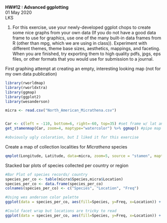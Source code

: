 
**HW#12 : Advanced ggplotting**   
01 May 2020   
LKS   

1. For this exercise, use your newly-developed ggplot chops to create some nice graphs from your own data (If you do not have a good data frame to use for graphics, use one of the many built-in data frames from R (other than mpg, which we are using in class)). Experiment with different themes, theme base sizes, aesthetics, mappings, and faceting. When you are finished, try exporting them to high quality pdfs, jpgs, eps files, or other formats that you would use for submission to a journal.

First graphing attempt at creating an empty, interesting looking map (not for my own data publication)

```r
library(rworldmap)
library(rworldxtra)
library(ggmap)
library(ggplot2)
library(wesanderson)

micra <- read.csv("North_American_Micrathena.csv")


Car <- c(left = -110, bottom=6, right=-60, top=35) #set frame w/ lat and long 
get_stamenmap(Car, zoom=4, maptype="watercolor") %>% ggmap() #pipe map type into ggmap framework 

#obviously ugly coloration, but I liked it for this exercise
```
Create a map of collection localities for *Micrathena* species 
```r
qmplot(Longitude, Latitude, data=micra, zoom=5, source = "stamen", maptype = "toner-lite", legend = "left", extent = "devicee", padding=0.2, color=Species, main="Collection Localities of North American and Caribbean Micrathena") + theme(plot.title = element_text(hjust=0.5))
```

Stacked bar plots of species collected per country or region 
```r
#Bar Plot of species records/ country
species_per_co <- table(micra$Species,micra$Location)
species_per_co <- data.frame(species_per_co)
colnames(species_per_co) <- c("Species", "Location", "Freq")

#Using wes anderson color palette 
ggplot(data = species_per_co, aes(fill=Species, y=Freq, x=Location)) + scale_fill_manual(values=wes_palette(n=9, "FantasticFox1", type= "continuous")) + geom_bar(position = "stack", stat = "identity") + ggtitle("Species of Micrathena collected per region") + theme_minimal(base_size = 10, base_family = "serif") + theme(plot.title = element_text(hjust=0.5), legend.title = element_text(face="bold"), legend.text = element_text(face="italic"), axis.text.x = element_text(size=4.5)) 

#Could facet wrap but locations are tricky to read
ggplot(data = species_per_co, aes(fill=Species, y=Freq, x=Location)) + scale_fill_manual(values=wes_palette(n=9, "FantasticFox1", type= "continuous")) + geom_bar(position = "stack", stat = "identity") + ggtitle("Species of Micrathena collected per region") + theme_minimal(base_size = 10, base_family = "serif") + theme(plot.title = element_text(hjust=0.5), axis.text.x = element_text(size=4.5)) + facet_wrap(~Species, scales = "free_x") + theme(strip.text.x = element_text(size=10, face='italic'), legend.text=element_text(face="italic"))

```

